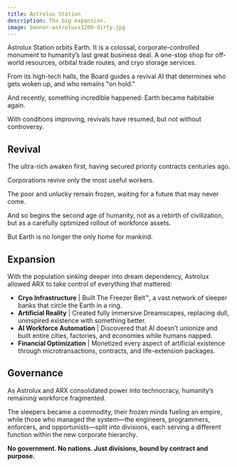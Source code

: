```yaml
---
title: Astrolux Station
description: The big expansion.
image: banner-astroluxx1200-dirty.jpg
---
```


Astrolux Station orbits Earth. It is a colossal, corporate-controlled monument to humanity’s last great business deal. A one-stop shop for off-world resources, orbital trade routes, and cryo storage services.

From its high-tech halls, the Board guides a revival AI that determines who gets woken up, and who remains "on hold."

And recently, something incredible happened: Earth became habitable again.

With conditions improving, revivals have resumed, but not without controversy.

## Revival

The ultra-rich awaken first, having secured priority contracts centuries ago.

Corporations revive only the most useful workers.

The poor and unlucky remain frozen, waiting for a future that may never come.

And so begins the second age of humanity, not as a rebirth of civilization, but as a carefully optimized rollout of workforce assets.

But Earth is no longer the only home for mankind.

## Expansion

With the population sinking deeper into dream dependency, Astrolux allowed ARX to take control of everything that mattered:

* **Cryo Infrastructure** | Built The Freezer Belt™, a vast network of sleeper banks that circle the Earth in a ring.
* **Artificial Reality** | Created fully immersive Dreamscapes, replacing dull, uninspired existence with something better.
* **AI Workforce Automation** | Discovered that AI doesn’t unionize and built entire cities, factories, and economies while humans napped.
* **Financial Optimization** | Monetized every aspect of artificial existence through microtransactions, contracts, and life-extension packages.

## Governance

As Astrolux and ARX consolidated power into technocracy, humanity’s remaining workforce fragmented. 

The sleepers became a commodity, their frozen minds fueling an empire, while those who managed the system—the engineers, programmers, enforcers, 
and opportunists—split into divisions, each serving a different function within the new corporate hierarchy.

**No government. No nations. Just divisions, bound by contract and purpose.**